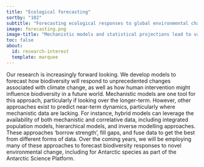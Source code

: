```yaml
---
title: "Ecological forecasting"
sortby: "102"
subtitle: "Forecasting ecological responses to global environmental change"
image: forecasting.png
image-title: "Mechanistic models and statistical projections lead to vastly different predictions into the future (see Tonkin et al., 2019, Nature)"
toc: false
about:
  id: research-interest
  template: marquee
---
```



Our research is increasingly forward looking. We develop models to forecast how biodiversity will respond to unprecedented changes associated with climate change, as well as how human intervention might influence biodiversity in a future world. Mechanistic models are one tool for this approach, particularly if looking over the longer-term. However, other approaches exist to predict near-term dynamics, particularly where mechanistic data are lacking. For instance, hybrid models can leverage the availability of both mechanistic and correlative data, including integrated population models, hierarchical models, and inverse modelling approaches. These approaches ‘borrow strength’, fill gaps, and fuse data to get the best from different forms of data. Over the coming years, we will be employing many of these approaches to forecast biodiversity responses to novel environmental change, including for Antarctic species as part of the Antarctic Science Platform. 




  
